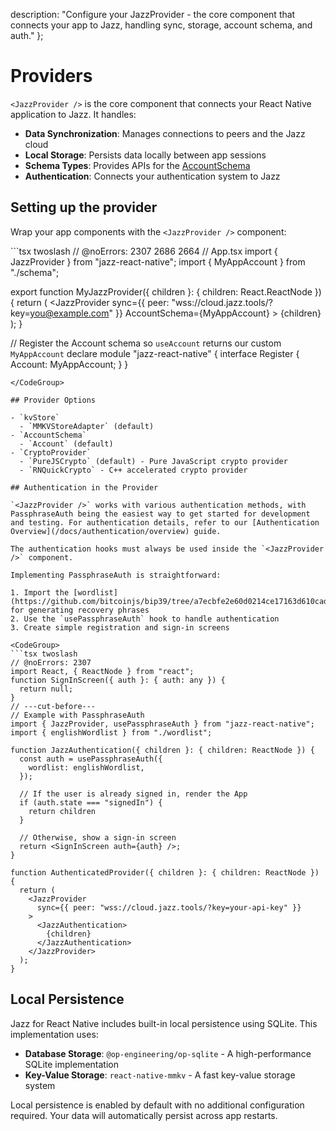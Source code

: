   description: "Configure your JazzProvider - the core component that connects your app to Jazz, handling sync, storage, account schema, and auth."
};


# Providers

`<JazzProvider />` is the core component that connects your React Native application to Jazz. It handles:

- **Data Synchronization**: Manages connections to peers and the Jazz cloud
- **Local Storage**: Persists data locally between app sessions
- **Schema Types**: Provides APIs for the [AccountSchema](/docs/schemas/accounts-and-migrations)
- **Authentication**: Connects your authentication system to Jazz

## Setting up the provider

Wrap your app components with the `<JazzProvider />` component:

<CodeGroup>
```tsx twoslash
// @noErrors: 2307 2686 2664
// App.tsx
import { JazzProvider } from "jazz-react-native";
import { MyAppAccount } from "./schema";

export function MyJazzProvider({ children }: { children: React.ReactNode }) {
  return (
    <JazzProvider
      sync={{ peer: "wss://cloud.jazz.tools/?key=you@example.com" }}
      AccountSchema={MyAppAccount}
    >
      {children}
    </JazzProvider>
  );
}

// Register the Account schema so `useAccount` returns our custom `MyAppAccount`
declare module "jazz-react-native" {
  interface Register {
    Account: MyAppAccount;
  }
}
```
</CodeGroup>

## Provider Options

- `kvStore`
  - `MMKVStoreAdapter` (default)
- `AccountSchema`
  - `Account` (default)
- `CryptoProvider`
  - `PureJSCrypto` (default) - Pure JavaScript crypto provider
  - `RNQuickCrypto` - C++ accelerated crypto provider

## Authentication in the Provider

`<JazzProvider />` works with various authentication methods, with PassphraseAuth being the easiest way to get started for development and testing. For authentication details, refer to our [Authentication Overview](/docs/authentication/overview) guide.

The authentication hooks must always be used inside the `<JazzProvider />` component.

Implementing PassphraseAuth is straightforward:

1. Import the [wordlist](https://github.com/bitcoinjs/bip39/tree/a7ecbfe2e60d0214ce17163d610cad9f7b23140c/src/wordlists) for generating recovery phrases
2. Use the `usePassphraseAuth` hook to handle authentication 
3. Create simple registration and sign-in screens

<CodeGroup>
```tsx twoslash
// @noErrors: 2307
import React, { ReactNode } from "react";
function SignInScreen({ auth }: { auth: any }) {
  return null;
}
// ---cut-before---
// Example with PassphraseAuth
import { JazzProvider, usePassphraseAuth } from "jazz-react-native";
import { englishWordlist } from "./wordlist";

function JazzAuthentication({ children }: { children: ReactNode }) {
  const auth = usePassphraseAuth({
    wordlist: englishWordlist,
  });

  // If the user is already signed in, render the App
  if (auth.state === "signedIn") {
    return children
  }
  
  // Otherwise, show a sign-in screen
  return <SignInScreen auth={auth} />;
}

function AuthenticatedProvider({ children }: { children: ReactNode }) {
  return (
    <JazzProvider
      sync={{ peer: "wss://cloud.jazz.tools/?key=your-api-key" }}
    >
      <JazzAuthentication>
        {children}
      </JazzAuthentication>
    </JazzProvider>
  );
}
```
</CodeGroup>

## Local Persistence

Jazz for React Native includes built-in local persistence using SQLite. This implementation uses:

- **Database Storage**: `@op-engineering/op-sqlite` - A high-performance SQLite implementation
- **Key-Value Storage**: `react-native-mmkv` - A fast key-value storage system

Local persistence is enabled by default with no additional configuration required. Your data will automatically persist across app restarts.

